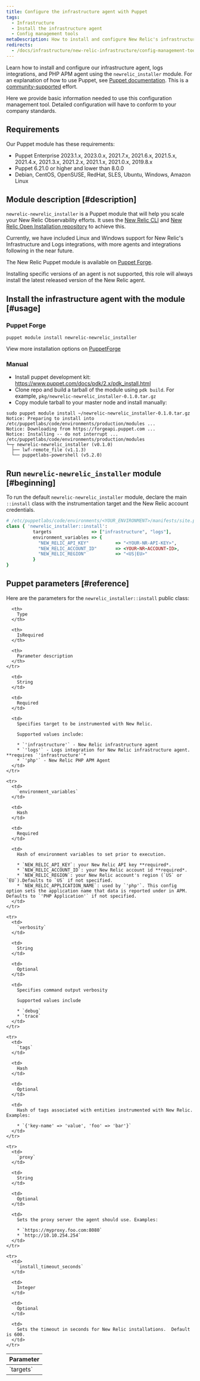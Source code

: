 ```yaml
---
title: Configure the infrastructure agent with Puppet
tags:
  - Infrastructure
  - Install the infrastructure agent
  - Config management tools
metaDescription: How to install and configure New Relic's infrastructure agent using Puppet config management.
redirects:
  - /docs/infrastructure/new-relic-infrastructure/config-management-tools/configure-new-relic-infrastructure-puppet
---
```


Learn how to install and configure our infrastructure agent, logs integrations, and PHP APM agent using the `newrelic_installer` module. For an explanation of how to use Puppet, see [Puppet documentation](https://docs.puppet.com). This is a [community-supported](https://github.com/newrelic/puppet-install) effort.

Here we provide basic information needed to use this configuration management tool. Detailed configuration will have to conform to your company standards.

## Requirements

Our Puppet module has these requirements:

* Puppet Enterprise 2023.1.x, 2023.0.x, 2021.7.x, 2021.6.x, 2021.5.x, 2021.4.x, 2021.3.x, 2021.2.x, 2021.1.x, 2021.0.x, 2019.8.x
* Puppet 6.21.0 or higher and lower than 8.0.0
* Debian, CentOS, OpenSUSE, RedHat, SLES, Ubuntu, Windows, Amazon Linux

## Module description [#description]

`newrelic-newrelic_installer` is a Puppet module that will help you scale your New Relic Observability efforts. It uses the [New Relic CLI](https://github.com/newrelic/newrelic-cli) and [New Relic Open Installation repository](https://github.com/newrelic/open-install-library) to achieve this.

Currently, we have included Linux and Windows support for New Relic's Infrastructure and Logs integrations, with more agents and integrations following in the near future.

The New Relic Puppet module is available on [Puppet Forge](https://forge.puppet.com/modules/newrelic/newrelic_installer/readme).

<Callout variant="important">
Installing specific versions of an agent is not supported, this role will always install the latest released version of the New Relic agent.
</Callout>

## Install the infrastructure agent with the module [#usage]

### Puppet Forge

```shell
puppet module install newrelic-newrelic_installer
```

View more installation options on [PuppetForge](https://forge.puppet.com/modules/newrelic/newrelic_installer/readme) 


### Manual

* Install puppet development kit: https://www.puppet.com/docs/pdk/2.x/pdk_install.html 
* Clone repo and build a tarball of the module using `pdk build`. For example, `pkg/newrelic-newrelic_installer-0.1.0.tar.gz`
* Copy module tarball to your master node and install manually:

```shell
sudo puppet module install ~/newrelic-newrelic_installer-0.1.0.tar.gz
Notice: Preparing to install into /etc/puppetlabs/code/environments/production/modules ...
Notice: Downloading from https://forgeapi.puppet.com ...
Notice: Installing -- do not interrupt ...
/etc/puppetlabs/code/environments/production/modules
└─┬ newrelic-newrelic_installer (v0.1.0)
  ├── lwf-remote_file (v1.1.3)
  └── puppetlabs-powershell (v5.2.0)
```

## Run `newrelic-newrelic_installer` module [#beginning]

To run the default `newrelic-newrelic_installer` module, declare the main `::install` class with the instrumentation target and the New Relic account credentials.

```ruby
# /etc/puppetlabs/code/environments/<YOUR_ENVIRONMENT>/manifests/site.pp
class { 'newrelic_installer::install':
          targets               => ["infrastructure", "logs"],
          environment_variables => {
            "NEW_RELIC_API_KEY"          => "<YOUR-NR-API-KEY>",
            "NEW_RELIC_ACCOUNT_ID"       => <YOUR-NR-ACCOUNT-ID>,
            "NEW_RELIC_REGION"           => "<US|EU>"
          }
}
```

## Puppet parameters [#reference]

Here are the parameters for the `newrelic_installer::install` public class:

<table>
  <thead>
    <tr>
      <th style={{ width: "200px" }}>
        Parameter
      </th>

      <th>
        Type
      </th>

      <th>
        IsRequired
      </th>

      <th>
        Parameter description
      </th>
    </tr>
  </thead>

  <tbody>
    <tr>
      <td>
        `targets`
      </td>

      <td>
        String
      </td>

      <td>
        Required
      </td>

      <td>
        Specifies target to be instrumented with New Relic.

        Supported values include:

        * `'infrastructure'` - New Relic infrastructure agent
        * `'logs'` - Logs integration for New Relic infrastructure agent. **requires `'infrastructure'`*
        * `'php'` - New Relic PHP APM Agent
      </td>
    </tr>

    <tr>
      <td>
        `environment_variables`
      </td>

      <td>
        Hash
      </td>

      <td>
        Required
      </td>

      <td>
        Hash of environment variables to set prior to execution.

        * `NEW_RELIC_API_KEY`: your New Relic API key **required*.
        * `NEW_RELIC_ACCOUNT_ID`: your New Relic account id **required*.
        * `NEW_RELIC_REGION`: your New Relic account's region (`US` or `EU`).Defaults to `US` if not specified.
        * `NEW_RELIC_APPLICATION_NAME`: used by `'php'`. This config option sets the application name that data is reported under in APM. Defaults to `'PHP Application'` if not specified.
      </td>
    </tr>

    <tr>
      <td>
        `verbosity`
      </td>

      <td>
        String
      </td>

      <td>
        Optional
      </td>

      <td>
        Specifies command output verbosity

        Supported values include

        * `debug`
        * `trace`
      </td>
    </tr>

    <tr>
      <td>
        `tags`
      </td>

      <td>
        Hash
      </td>

      <td>
        Optional
      </td>

      <td>
        Hash of tags associated with entities instrumented with New Relic.  Examples:

        * `{'key-name' => 'value', 'foo' => 'bar'}`
      </td>
    </tr>

    <tr>
      <td>
        `proxy`
      </td>

      <td>
        String
      </td>

      <td>
        Optional
      </td>

      <td>
        Sets the proxy server the agent should use. Examples:
        
        * `https://myproxy.foo.com:8080`
        * `http://10.10.254.254`
      </td>
    </tr>

    <tr>
      <td>
        `install_timeout_seconds`
      </td>

      <td>
        Integer
      </td>

      <td>
        Optional
      </td>

      <td>
        Sets the timeout in seconds for New Relic installations.  Default is 600.
      </td>
    </tr>
  </tbody>
</table>
